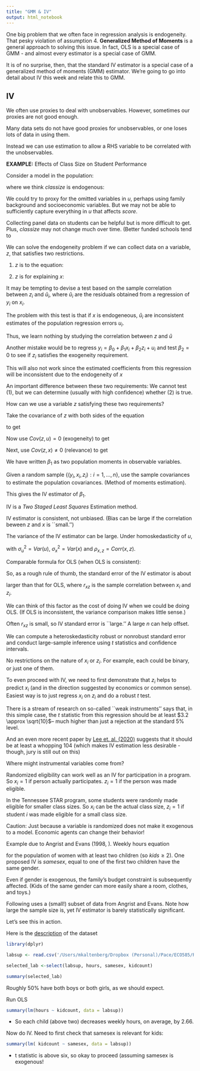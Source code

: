 ```yaml
---
title: "GMM & IV"
output: html_notebook
---
```


One big problem that we often face in regression analysis is endogeneity. That pesky violation of assumption 4. **Generalized Method of Moments** is a general approach to solving this issue. In fact, OLS is a special case of GMM - and almost every estimator is a special case of GMM.

It is of no surprise, then, that the standard IV estimator is a special case of a generalized method of moments (GMM) estimator. We're going to go into detail about IV this week and relate this to GMM. 

## IV

We often use proxies to deal with unobservables. However, sometimes our proxies are not good enough.

Many data sets do not have good proxies for unobservables, or one loses lots of data in using them. 

Instead we can use \textbf{instrumental variables} estimation to allow a RHS variable to be correlated with the unobservables.\par\pagebreak\relax 

**EXAMPLE:** Effects of Class Size on Student Performance 

 Consider a model in the population: 

\begin{equation*}s c o r e =\beta _{0} +\beta _{1} c l a s s i z e +u
\end{equation*}

where we think $c l a s s i z e$ is endogenous: 

\begin{equation*}C o v (c l a s s i z e ,u) \neq 0.
\end{equation*}

 We could try to proxy for the omitted variables in $u$, perhaps using family background and socioeconomic variables. But we may not be able to sufficiently capture everything in $u$ that affects $s c o r e$. 

 Collecting panel data on students can be helpful but is more difficult to get. Plus, $c l a s s i z e$ may not change much over time. (Better funded schools tend to\par\pagebreak\relax 

 We can solve the endogeneity problem if we can collect data on a variable, $z$, that satisfies two restrictions. 

\begin{equation*}y =\beta _{0} +\beta _{1} x +u
\end{equation*}

1. $z$ is \textbf{exogenous} to the equation: 

\begin{equation*}C o v (z ,u) =0
\end{equation*}

2. $z$ is \textbf{relevant} for explaining $x$: 

\begin{equation*}C o v (z ,x) \neq 0
\end{equation*}\par\pagebreak\relax 

\subsubsection*{Why we can't directly test $C o v (z ,u) =0$}
 It may be tempting to devise a test based on the sample correlation between $z_{i}$ and $\hat{u}_{i}$, where $\hat{u}_{i}$ are the residuals obtained from a regression of $y_{i}$ on $x_{i}$. 
 
  The problem with this test is that if $x$ is endogeneous, $\hat{u}_{i}$ are inconsistent estimates of the population regression errors $u_{i}$. 
  
Thus, we learn nothing by studying the correlation between $z$ and $\hat{u}$ 

Another mistake would be to regress $y_{i} =\beta _{0} +\beta _{1} x_{i} +\beta _{2} z_{i} +u_{i}$ and test $\beta _{2} =0$ to see if $z_{i}$ satisfies the exogeneity requirement. 

 This will also not work since the estimated coefficients from this regression will be inconsistent due to the endogeneity of $x$  

\textbf{A valid instrument $z$ needs to satisfy $C o v (z ,u) =0$ and $C o v (z ,x) \neq 0$} 

An important difference between these two requirements: We cannot test (1), but we can determine (usually with high confidence) whether
(2) is true. 

 How can we use a variable $z$ satisfying these two requirements? 

 Take the covariance of $z$ with both sides of the equation 

\begin{equation*}y =\beta _{0} +\beta _{1} x +u
\end{equation*}to get 

\begin{equation*}C o v (z ,y) =\beta _{1} C o v (z ,x) +C o v (z ,u)\text{.}
\end{equation*}\par\pagebreak\relax 

 Now use $C o v (z ,u) =0$ (exogeneity) to get 

\begin{equation*}C o v (z ,y) =\beta _{1} C o v (z ,x)\text{.}
\end{equation*} Next, use $C o v (z ,x) \neq 0$ (relevance) to get 

\begin{equation*}\beta _{1} =\frac{C o v (z ,y)}{C o v (z ,x)}
\end{equation*}

 We have written $\beta _{1}$ as two population moments in observable variables.

 Given a random sample $\{(y_{i} ,x_{i} ,z_{i}) :i =1 ,\ldots  ,n\}$, use the sample covariances to estimate the population covariances. (Method
of moments estimation). 

 This gives the IV estimator of $\beta _{1}$. 
 
 
 IV is a *Two Staged Least Squares* Estimation method. 
 
 
 

\begin{equation*}\hat{\beta }_{1 ,I V} =\frac{n^{ -1} \sum _{i =1}^{n}(z_{i} -\bar{z}) (y_{i} -\bar{y})}{n^{ -1} \sum _{i =1}^{n}(z_{i} -\bar{z}) (x_{i} -\bar{x})}
\end{equation*}

 IV estimator is consistent, not unbiased. (Bias can be large if the correlation beween
$z$ and $x$ is ``small.'')\par\pagebreak\relax 

 The variance of the IV estimator can be large. Under homoskedasticity of $u$, 

\begin{equation*}V a r (\hat{\beta }_{1 ,I V}) \approx \frac{\sigma _{u}^{2}}{n \sigma _{x}^{2} \rho _{x ,z}^{2}}
\end{equation*}with $\sigma _{u}^{2} =V a r (u)$, $\sigma _{x}^{2} =V a r (x)$ and $\rho _{x ,z} =C o r r (x ,z)$. 

 Comparable formula for OLS (when OLS is consistent): 

\begin{equation*}V a r (\hat{\beta }_{1 ,O L S}) \approx \frac{\sigma _{u}^{2}}{n \sigma _{x}^{2}}
\end{equation*}\par\pagebreak\relax 

 So, as a rough rule of thumb, the standard error of the IV estimator is about 

\begin{equation*}\frac{1}{r_{x z}}
\end{equation*}larger than that for OLS, where $r_{x z}$ is the sample correlation between $x_{i}$ and $z_{i}$. 

We can think of this factor as the cost of doing IV when we could be doing OLS. (If OLS is inconsistent, the variance comparison makes
little sense.) 

 Often $r_{x z}$ is small, so IV standard error is ``large.''\ A large $n$ can help offset.

We can compute a heteroskedasticity robust or nonrobust standard error and conduct large-sample inference using $t$ statistics and confidence intervals. 

 No restrictions on the nature of $x_{i}$ or $z_{i}$. For example, each could be binary, or just one of them. 

 
 
 To even proceed with IV, we need to first demonstrate that $z_{i}$ helps to predict $x_{i}$ (and in the direction suggested by economics or common sense). Easiest way is to just regress $x_{i}$ on $z_{i}$ and do a robust $t$ test. 

 There is a stream of research on so-called ``weak instruments'' says that, in this simple case, the $t$ statistic from this regression should be at least $3.2 \approx \sqrt{10}$-- much higher than just a rejection at the standard 5\% level.
 
And an even more recent paper by [Lee et. al. (2020)](https://arxiv.org/pdf/2010.05058) suggests that it should be at least a whopping 104 (which makes IV estimation less desirable - though, jury is still out on this)

 Where might instrumental variables come from?

Randomized eligibility can work well as an IV for participation in a program. So $x_{i} =1$ if person actually participates. $z_{i} =1$ if the person was made eligible. 

 In the Tennessee STAR program, some students were randomly made eligible for smaller class sizes. So $x_{i}$ can be the actual class size, $z_{i} =1$ if student $i$ was made eligible for a small class size.

 Caution: Just because a variable is randomized does not make it exogenous to a model. Economic agents can change their behavior!


 Example due to Angrist and Evans (1998, \textit{American Economic Review}). Weekly hours equation 

\begin{equation*}h o u r s =\beta _{0} +\beta _{1} k i d s +u
\end{equation*}for the population of women with at least two children (so $k i d s \geq 2$). One proposed IV is $s a m e s e x$, equal to one of the first two children have the same gender.

 Even if gender is exogenous, the family's budget constraint is subsequently affected. (Kids of the same gender can more easily share
a room, clothes, and toys.) 

 Following uses a (small!) subset of data from Angrist and Evans. Note how large the sample size is, yet IV estimator is barely statistically
significant.

Let's see this in action.

Here is the [description](http://fmwww.bc.edu/ec-p/data/wooldridge/labsup.des) of the dataset

```r
library(dplyr)

labsup <- read.csv('/Users/mkaltenberg/Dropbox (Personal)/Pace/ECO585/R notebooks/Data/labsup.csv')

selected_lab <-select(labsup, hours, samesex, kidcount)

summary(selected_lab)

```

Roughly 50% have both boys or both girls, as we should expect.



Run OLS
```r
summary(lm(hours ~ kidcount, data = labsup))
```

* So each child (above two) decreases weekly hours, on average, by 2.66.

 Now do IV. Need to first check that samesex is relevant for kids:
```r
summary(lm( kidcount ~ samesex, data = labsup))

```

* t statistic is above six, so okay to proceed (assuming samesex is exogenous! 




